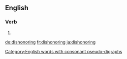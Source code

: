 ==English==

===Verb===
{{head|en}}

# {{present participle of|dishonor|lang=en}}

[[Category:English words with consonant pseudo-digraphs]]

[[de:dishonoring]]
[[fr:dishonoring]]
[[ja:dishonoring]]